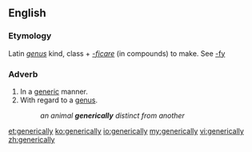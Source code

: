 ==English==

===Etymology===
Latin ''[[genus]]'' kind, class + ''[[-ficare]]'' (in compounds) to make. See [[-fy]]
===Adverb===
{{en-adv}}

# In a [[generic]] manner.
# With regard to a [[genus]].
#: ''an animal '''generically''' distinct from another''

[[et:generically]]
[[ko:generically]]
[[io:generically]]
[[my:generically]]
[[vi:generically]]
[[zh:generically]]